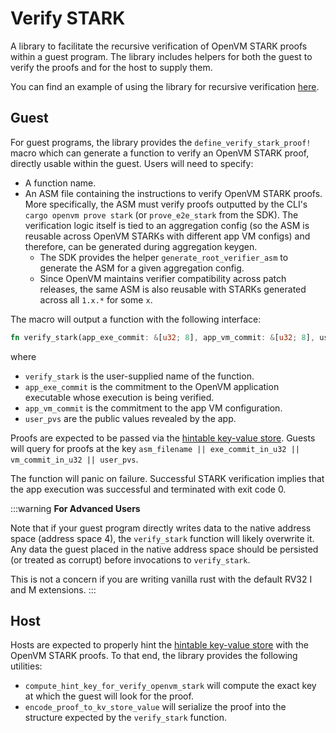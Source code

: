# Verify STARK
A library to facilitate the recursive verification of OpenVM STARK proofs within a guest program. The library includes helpers for both the guest to verify the proofs and for the host to supply them.

You can find an example of using the library for recursive verification [here](https://github.com/openvm-org/openvm/blob/main/guest-libs/verify_stark/tests/integration_test.rs).

## Guest 

For guest programs, the library provides the `define_verify_stark_proof!` macro which can generate a function to verify an OpenVM STARK proof, directly usable within the guest. Users will need to specify:
- A function name.
- An ASM file containing the instructions to verify OpenVM STARK proofs. More specifically, the ASM must verify proofs outputted by the CLI's `cargo openvm prove stark` (or `prove_e2e_stark` from the SDK). The verification logic itself is tied to an aggregation config  (so the ASM is reusable across OpenVM STARKs with different app VM configs) and therefore, can be generated during aggregation keygen.
  - The SDK provides the helper `generate_root_verifier_asm` to generate the ASM for a given aggregation config.
  - Since OpenVM maintains verifier compatibility across patch releases, the same ASM is also reusable with STARKs generated across all `1.x.*` for some `x`.

The macro will output a function with the following interface:

```rust
fn verify_stark(app_exe_commit: &[u32; 8], app_vm_commit: &[u32; 8], user_pvs: &[u8])
```

where 

- `verify_stark` is the user-supplied name of the function.
- `app_exe_commit` is the commitment to the OpenVM application executable whose execution is being verified.
- `app_vm_commit` is the commitment to the app VM configuration.
- `user_pvs` are the public values revealed by the app.

Proofs are expected to be passed via the [hintable key-value store](https://github.com/openvm-org/openvm/blob/main/docs/specs/ISA.md#inputs-and-hints). Guests will query for proofs at the key `asm_filename || exe_commit_in_u32 || vm_commit_in_u32 || user_pvs`.

The function will panic on failure. Successful STARK verification implies that the app execution was successful and terminated with exit code 0.

:::warning
**For Advanced Users**

Note that if your guest program directly writes data to the native address space (address space 4), the `verify_stark` function will likely overwrite it. Any data the guest placed in the native address space should be persisted (or treated as corrupt) before invocations to `verify_stark`.
 
This is not a concern if you are writing vanilla rust with the default RV32 I and M extensions.
:::

## Host

Hosts are expected to properly hint the [hintable key-value store](https://github.com/openvm-org/openvm/blob/main/docs/specs/ISA.md#inputs-and-hints) with the OpenVM STARK proofs. To that end, the library provides the following utilities:
- `compute_hint_key_for_verify_openvm_stark` will compute the exact key at which the guest will look for the proof.
- `encode_proof_to_kv_store_value` will serialize the proof into the structure expected by the `verify_stark` function.

